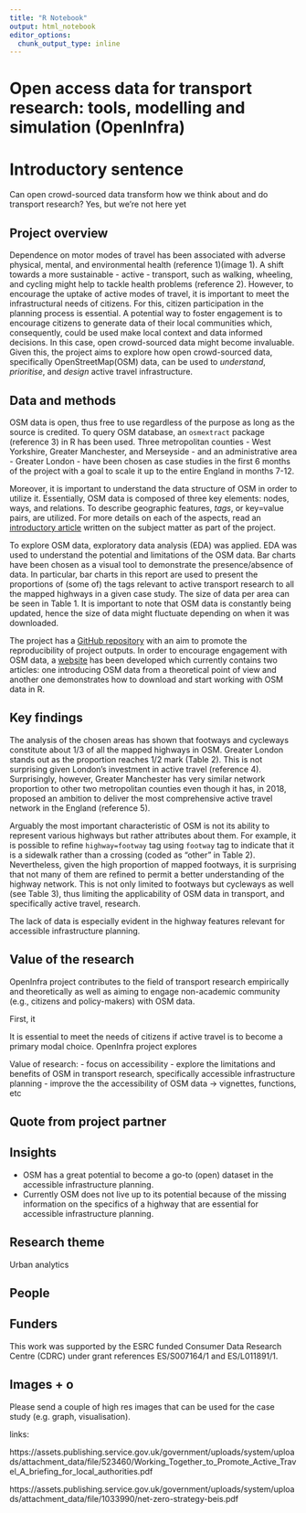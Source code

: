 ```yaml
---
title: "R Notebook"
output: html_notebook
editor_options: 
  chunk_output_type: inline
---
```


# Open access data for transport research: tools, modelling and simulation (OpenInfra)

# Introductory sentence

<!-- try to get to the bottom of your research in one sentence, this is your elevator pitch. -->

Can open crowd-sourced data transform how we think about and do transport research? Yes, but we're not here yet 

## Project overview

<!---Sticking to one paragraph (3-4 sentences) give the background of the project including project aims. Is there anything new or unique about this research? --->

Dependence on motor modes of travel has been associated with adverse physical, mental, and environmental health (reference 1)(image 1). A shift towards a more sustainable - active - transport, such as walking, wheeling, and cycling might help to tackle health problems (reference 2). However, to encourage the uptake of active modes of travel, it is important to meet the infrastructural needs of citizens. For this, citizen participation in the planning process is essential. A potential way to foster engagement is to encourage citizens to generate data of their local communities which, consequently, could be used make local context and data informed decisions. In this case, open crowd-sourced data might become invaluable. Given this, the project aims to explore how open crowd-sourced data, specifically OpenStreetMap(OSM) data, can be used to *understand*, *prioritise*, and *design* active travel infrastructure. 

## Data and methods

<!-- Outline the; who, what, when, where and how of the study.. -->

OSM data is open, thus free to use regardless of the purpose as long as the source is credited. To query OSM database, an `osmextract` package (reference 3) in R has been used. Three metropolitan counties - West Yorkshire, Greater Manchester, and Merseyside - and an administrative area - Greater London - have been chosen as case studies in the first 6 months of the project with a goal to scale it up to the entire England in months 7-12. 

Moreover, it is important to understand the data structure of OSM in order to utilize it. Essentially, OSM data is composed of three key elements: nodes, ways, and relations. To describe geographic features, *tags*, or key=value pairs, are utilized. For more details on each of the aspects, read an [introductory article](https://udsleeds.github.io/openinfra/articles/openinfra.html) written on the subject matter as part of the project.

To explore OSM data, exploratory data analysis (EDA) was applied. EDA was used to understand the potential and limitations of the OSM data. Bar charts have been chosen as a visual tool to demonstrate the presence/absence of data. In particular, bar charts in this report are used to present the proportions of (some of) the tags relevant to active transport research to all the mapped highways in a given case study. The size of data per area can be seen in Table 1. It is important to note that OSM data is constantly being updated, hence the size of data might fluctuate depending on when it was downloaded.

The project has a [GitHub repository](https://github.com/udsleeds/openinfra) with an aim to promote the reproducibility of project outputs. In order to encourage engagement with OSM data, a [website](https://udsleeds.github.io/openinfra/) has been developed which currently contains two articles: one introducing OSM data from a theoretical point of view and another one demonstrates how to download and start working with OSM data in R.

## Key findings

<!-- Outline the results of the research project. Aim to stick to 2-3 paragraphs. Use imagery (clearly labelled) where appropriate.. -->

The analysis of the chosen areas has shown that footways and cycleways constitute about 1/3 of all the mapped highways in OSM. Greater London stands out as the proportion reaches 1/2 mark (Table 2). This is not surprising given London's investment in active travel (reference 4). Surprisingly, however, Greater Manchester has very similar network proportion to other two metropolitan counties even though it has, in 2018, proposed an ambition to deliver the most comprehensive active travel network in the England (reference 5). <!---Also, it is important to note that, for example, footways in OSM take a specific semantic meaning - representing minor pathways - thus do not reflect an entire pedestrian network. As a result, it is likely that more comprehensive --->

Arguably the most important characteristic of OSM is not its ability to represent various highways but rather attributes about them. For example, it is possible to refine `highway=footway` tag using `footway` tag to indicate that it is a sidewalk rather than a crossing (coded as "other" in Table 2). Nevertheless, given the high proportion of mapped footways, it is surprising that not many of them are refined to permit a better understanding of the highway network. This is not only limited to footways but cycleways as well (see Table 3), thus limiting the applicability of OSM data in transport, and specifically active travel, research.

The lack of data is especially evident in the highway features relevant for accessible infrastructure planning.

## Value of the research

<!-- What is the impact, how will this benefit xyz? How could the research be applied to real-world problems or what is the usage/benefit? -->

OpenInfra project contributes to the field of transport research empirically and theoretically as well as aiming to engage non-academic community (e.g., citizens and policy-makers) with OSM data.

First, it 

It is essential to meet the needs of citizens if active travel is to become a primary modal choice. OpenInfra project explores 

Value of research:
- focus on accessibility
- explore the limitations and benefits of OSM in transport research, specifically accessible infrastructure planning
- improve the the accessibility of OSM data -> vignettes, functions, etc

## Quote from project partner 

<!--  “One sentence or two approved by an industry partner or collaborator.” Include name, job title and organisation.-->

## Insights


- OSM has a great potential to become a go-to (open) dataset in the accessible infrastructure planning.
- Currently OSM does not live up to its potential because of the missing information on the specifics of a highway that are essential for accessible infrastructure planning.

## Research theme

Urban analytics

## People

<!-- Who was involved, their job title and institution. -->


## Funders

This work was supported by the ESRC funded Consumer Data Research Centre (CDRC) under grant references ES/S007164/1 and ES/L011891/1.

## Images + o

Please send a couple of high res images that can be used for the case study (e.g. graph, visualisation).

links:

https://assets.publishing.service.gov.uk/government/uploads/system/uploads/attachment_data/file/523460/Working_Together_to_Promote_Active_Travel_A_briefing_for_local_authorities.pdf

https://assets.publishing.service.gov.uk/government/uploads/system/uploads/attachment_data/file/1033990/net-zero-strategy-beis.pdf






